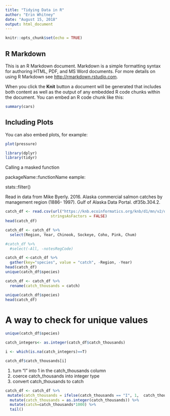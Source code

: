 ```yaml
---
title: "Tidying Data in R"
author: "Erin Whitney"
date: "August 15, 2018"
output: html_document
---
```


```r
knitr::opts_chunk$set(echo = TRUE)
```

## R Markdown

This is an R Markdown document. Markdown is a simple formatting syntax for authoring HTML, PDF, and MS Word documents. For more details on using R Markdown see <http://rmarkdown.rstudio.com>.

When you click the **Knit** button a document will be generated that includes both content as well as the output of any embedded R code chunks within the document. You can embed an R code chunk like this:

```r
summary(cars)
```

## Including Plots

You can also embed plots, for example:

```r
plot(pressure)
```


```r
library(dplyr)
library(tidyr)
```

Calling a masked function

packageName::functionName
eample:

stats::filter()

Read in data from Mike Byerly. 2016. Alaska commercial salmon catches by management region (1886- 1997). Gulf of Alaska Data Portal. df35b.304.2.
```r
catch_df <- read.csv(url("https://knb.ecoinformatics.org/knb/d1/mn/v2/object/df35b.302.1", method = "libcurl"),
                    stringsAsFactors = FALSE)
head(catch_df)
```


```r
catch_df <- catch_df %>% 
  select(Region, Year, Chinook, Sockeye, Coho, Pink, Chum) 
```

```r
#catch_df %>% 
  #select(-All, -notesRegCode) 

```
```r
catch_df <-catch_df %>% 
  gather(key="species", value = "catch", -Region, -Year)
head(catch_df)
unique(catch_df$species)
```
```r
catch_df <- catch_df %>% 
  rename(catch_thousands = catch)

unique(catch_df$species)
head(catch_df)
```


# A way to check for unique values
```r
unique(catch_df$species)
```

```r
catch_integers<- as.integer(catch_df$catch_thousands)

i <- which(is.na(catch_integers)==T)

catch_df$catch_thousands[i]
```

1) turn "I" into 1 in the catch_thousands column
2) coerce catch_thousands into integer type
3) convert catch_thousands to catch
```r
catch_df <- catch_df %>% 
 mutate(catch_thousands = ifelse(catch_thousands == "I", 1,  catch_thousands)) %>% 
  mutate(catch_thousands = as.integer(catch_thousands)) %>% 
  mutate(catch=catch_thousands*1000) %>% 
  tail()
```

